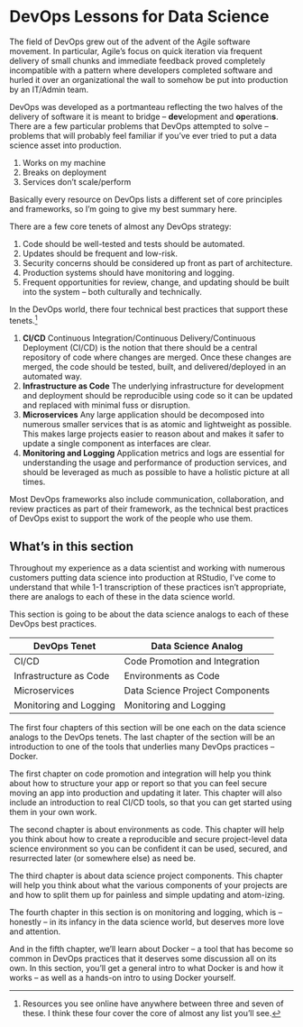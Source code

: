 # DevOps Lessons for Data Science

The field of DevOps grew out of the advent of the Agile software movement. In particular, Agile's focus on quick iteration via frequent delivery of small chunks and immediate feedback proved completely incompatible with a pattern where developers completed software and hurled it over an organizational the wall to somehow be put into production by an IT/Admin team.

DevOps was developed as a portmanteau reflecting the two halves of the delivery of software it is meant to bridge -- **dev**elopment and **op**eration**s**. There are a few particular problems that DevOps attempted to solve -- problems that will probably feel familiar if you've ever tried to put a data science asset into production. 

1. Works on my machine
2. Breaks on deployment
3. Services don't scale/perform

Basically every resource on DevOps lists a different set of core principles and frameworks, so I'm going to give my best summary here.

There are a few core tenets of almost any DevOps strategy:

1.  Code should be well-tested and tests should be automated.
2.  Updates should be frequent and low-risk.
3.  Security concerns should be considered up front as part of architecture.
4.  Production systems should have monitoring and logging.
5.  Frequent opportunities for review, change, and updating should be built into the system -- both culturally and technically.

In the DevOps world, there four technical best practices that support these tenets.[^sec-intro-1]

[^sec-intro-1]: Resources you see online have anywhere between three and seven of these. I think these four cover the core of almost any list you'll see.

1.  **CI/CD** Continuous Integration/Continuous Delivery/Continuous Deployment (CI/CD) is the notion that there should be a central repository of code where changes are merged. Once these changes are merged, the code should be tested, built, and delivered/deployed in an automated way.
2.  **Infrastructure as Code** The underlying infrastructure for development and deployment should be reproducible using code so it can be updated and replaced with minimal fuss or disruption.
3.  **Microservices** Any large application should be decomposed into numerous smaller services that is as atomic and lightweight as possible. This makes large projects easier to reason about and makes it safer to update a single component as interfaces are clear.
4.  **Monitoring and Logging** Application metrics and logs are essential for understanding the usage and performance of production services, and should be leveraged as much as possible to have a holistic picture at all times.

Most DevOps frameworks also include communication, collaboration, and review practices as part of their framework, as the technical best practices of DevOps exist to support the work of the people who use them.

## What's in this section

Throughout my experience as a data scientist and working with numerous customers putting data science into production at RStudio, I've come to understand that while 1-1 transcription of these practices isn't appropriate, there are analogs to each of these in the data science world.

This section is going to be about the data science analogs to each of these DevOps best practices.

| DevOps Tenet           | Data Science Analog             |
|------------------------|---------------------------------|
| CI/CD                  | Code Promotion and Integration  |
| Infrastructure as Code | Environments as Code            |
| Microservices          | Data Science Project Components |
| Monitoring and Logging | Monitoring and Logging          |

The first four chapters of this section will be one each on the data science analogs to the DevOps tenets. The last chapter of the section will be an introduction to one of the tools that underlies many DevOps practices -- Docker.

The first chapter on code promotion and integration will help you think about how to structure your app or report so that you can feel secure moving an app into production and updating it later. This chapter will also include an introduction to real CI/CD tools, so that you can get started using them in your own work.

The second chapter is about environments as code. This chapter will help you think about how to create a reproducible and secure project-level data science environment so you can be confident it can be used, secured, and resurrected later (or somewhere else) as need be.

The third chapter is about data science project components. This chapter will help you think about what the various components of your projects are and how to split them up for painless and simple updating and atom-izing.

The fourth chapter in this section is on monitoring and logging, which is -- honestly -- in its infancy in the data science world, but deserves more love and attention.

And in the fifth chapter, we'll learn about Docker -- a tool that has become so common in DevOps practices that it deserves some discussion all on its own. In this section, you'll get a general intro to what Docker is and how it works -- as well as a hands-on intro to using Docker yourself.
